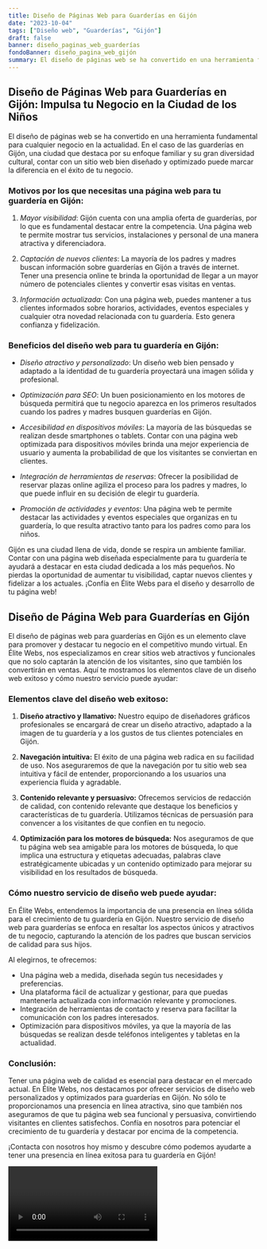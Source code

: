 ```yaml
---
title: Diseño de Páginas Web para Guarderías en Gijón
date: "2023-10-04"
tags: ["Diseño web", "Guarderías", "Gijón"]
draft: false
banner: diseño_paginas_web_guarderías
fondoBanner: diseño_pagina_web_gijón
summary: El diseño de páginas web se ha convertido en una herramienta fundamental para cualquier negocio en la actualidad. En el caso de las guarderías en Gijón, una ciudad que destaca por su enfoque familiar y su gran diversidad cultural, contar con un sitio web bien diseñado y optimizado puede marcar la diferencia en el éxito de tu negocio.
---
```



## Diseño de Páginas Web para Guarderías en Gijón: Impulsa tu Negocio en la Ciudad de los Niños

El diseño de páginas web se ha convertido en una herramienta fundamental para cualquier negocio en la actualidad. En el caso de las guarderías en Gijón, una ciudad que destaca por su enfoque familiar y su gran diversidad cultural, contar con un sitio web bien diseñado y optimizado puede marcar la diferencia en el éxito de tu negocio.

### Motivos por los que necesitas una página web para tu guardería en Gijón:

1. _Mayor visibilidad_: Gijón cuenta con una amplia oferta de guarderías, por lo que es fundamental destacar entre la competencia. Una página web te permite mostrar tus servicios, instalaciones y personal de una manera atractiva y diferenciadora.

2. _Captación de nuevos clientes_: La mayoría de los padres y madres buscan información sobre guarderías en Gijón a través de internet. Tener una presencia online te brinda la oportunidad de llegar a un mayor número de potenciales clientes y convertir esas visitas en ventas.

3. _Información actualizada_: Con una página web, puedes mantener a tus clientes informados sobre horarios, actividades, eventos especiales y cualquier otra novedad relacionada con tu guardería. Esto genera confianza y fidelización.

### Beneficios del diseño web para tu guardería en Gijón:

- _Diseño atractivo y personalizado_: Un diseño web bien pensado y adaptado a la identidad de tu guardería proyectará una imagen sólida y profesional.

- _Optimización para SEO_: Un buen posicionamiento en los motores de búsqueda permitirá que tu negocio aparezca en los primeros resultados cuando los padres y madres busquen guarderías en Gijón.

- _Accesibilidad en dispositivos móviles_: La mayoría de las búsquedas se realizan desde smartphones o tablets. Contar con una página web optimizada para dispositivos móviles brinda una mejor experiencia de usuario y aumenta la probabilidad de que los visitantes se conviertan en clientes.

- _Integración de herramientas de reservas_: Ofrecer la posibilidad de reservar plazas online agiliza el proceso para los padres y madres, lo que puede influir en su decisión de elegir tu guardería.

- _Promoción de actividades y eventos_: Una página web te permite destacar las actividades y eventos especiales que organizas en tu guardería, lo que resulta atractivo tanto para los padres como para los niños.

Gijón es una ciudad llena de vida, donde se respira un ambiente familiar. Contar con una página web diseñada especialmente para tu guardería te ayudará a destacar en esta ciudad dedicada a los más pequeños. No pierdas la oportunidad de aumentar tu visibilidad, captar nuevos clientes y fidelizar a los actuales. ¡Confía en Élite Webs para el diseño y desarrollo de tu página web!

<GifSeo />

<Cta />

## Diseño de Página Web para Guarderías en Gijón

El diseño de páginas web para guarderías en Gijón es un elemento clave para promover y destacar tu negocio en el competitivo mundo virtual. En Élite Webs, nos especializamos en crear sitios web atractivos y funcionales que no solo captarán la atención de los visitantes, sino que también los convertirán en ventas. Aquí te mostramos los elementos clave de un diseño web exitoso y cómo nuestro servicio puede ayudar:

### Elementos clave del diseño web exitoso:

1. **Diseño atractivo y llamativo:** Nuestro equipo de diseñadores gráficos profesionales se encargará de crear un diseño atractivo, adaptado a la imagen de tu guardería y a los gustos de tus clientes potenciales en Gijón.

2. **Navegación intuitiva:** El éxito de una página web radica en su facilidad de uso. Nos aseguraremos de que la navegación por tu sitio web sea intuitiva y fácil de entender, proporcionando a los usuarios una experiencia fluida y agradable.

3. **Contenido relevante y persuasivo:** Ofrecemos servicios de redacción de calidad, con contenido relevante que destaque los beneficios y características de tu guardería. Utilizamos técnicas de persuasión para convencer a los visitantes de que confíen en tu negocio.

4. **Optimización para los motores de búsqueda:** Nos aseguramos de que tu página web sea amigable para los motores de búsqueda, lo que implica una estructura y etiquetas adecuadas, palabras clave estratégicamente ubicadas y un contenido optimizado para mejorar su visibilidad en los resultados de búsqueda.

### Cómo nuestro servicio de diseño web puede ayudar:

En Élite Webs, entendemos la importancia de una presencia en línea sólida para el crecimiento de tu guardería en Gijón. Nuestro servicio de diseño web para guarderías se enfoca en resaltar los aspectos únicos y atractivos de tu negocio, capturando la atención de los padres que buscan servicios de calidad para sus hijos.

Al elegirnos, te ofrecemos:

- Una página web a medida, diseñada según tus necesidades y preferencias.
- Una plataforma fácil de actualizar y gestionar, para que puedas mantenerla actualizada con información relevante y promociones.
- Integración de herramientas de contacto y reserva para facilitar la comunicación con los padres interesados.
- Optimización para dispositivos móviles, ya que la mayoría de las búsquedas se realizan desde teléfonos inteligentes y tabletas en la actualidad.

### Conclusión:

Tener una página web de calidad es esencial para destacar en el mercado actual. En Élite Webs, nos destacamos por ofrecer servicios de diseño web personalizados y optimizados para guarderías en Gijón. No sólo te proporcionamos una presencia en línea atractiva, sino que también nos aseguramos de que tu página web sea funcional y persuasiva, convirtiendo visitantes en clientes satisfechos. Confía en nosotros para potenciar el crecimiento de tu guardería y destacar por encima de la competencia.

¡Contacta con nosotros hoy mismo y descubre cómo podemos ayudarte a tener una presencia en línea exitosa para tu guardería en Gijón!

<Video />

<CtaBot job="Guarderías" city="Gijón" />

<Gmaps query="Gijón+españa+maps" />
